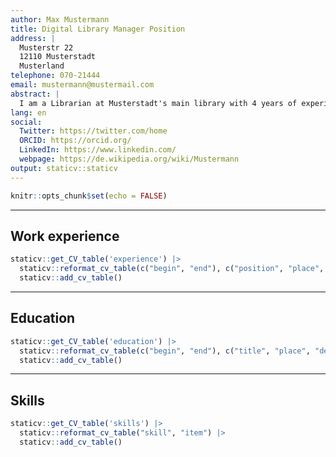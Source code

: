 ```yaml
---
author: Max Mustermann
title: Digital Library Manager Position
address: |
  Musterstr 22   
  12110 Musterstadt    
  Musterland
telephone: 070-21444
email: mustermann@mustermail.com
abstract: |
  I am a Librarian at Musterstadt's main library with 4 years of experience helping cataloging the collection in a new digital system. I am looking for a new challenging position where I can advance on my knowledge in digitalizing library assets.
lang: en
social: 
  Twitter: https://twitter.com/home
  ORCID: https://orcid.org/
  LinkedIn: https://www.linkedin.com/
  webpage: https://de.wikipedia.org/wiki/Mustermann
output: staticv::staticv
---
```


```r
knitr::opts_chunk$set(echo = FALSE)
```

------

## Work experience

```r
staticv::get_CV_table('experience') |> 
  staticv::reformat_cv_table(c("begin", "end"), c("position", "place", "description")) |> 
  staticv::add_cv_table()
```

------

## Education

```r
staticv::get_CV_table('education') |> 
  staticv::reformat_cv_table(c("begin", "end"), c("title", "place", "degree")) |> 
  staticv::add_cv_table()
```

------

## Skills

```r
staticv::get_CV_table('skills') |> 
  staticv::reformat_cv_table("skill", "item") |> 
  staticv::add_cv_table()
```
